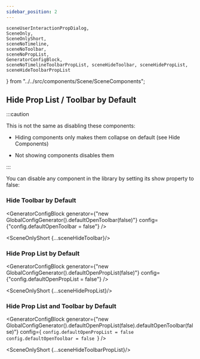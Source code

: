 ```yaml
---
sidebar_position: 2
---
```


    sceneUserInteractionPropDialog,
    SceneOnly,
    SceneOnlyShort,
    sceneNoTimeline,
    sceneNoToolbar,
    sceneNoPropList,
    GeneratorConfigBlock,
    sceneNoTimelineToolbarPropList, sceneHideToolbar, sceneHidePropList, sceneHideToolbarPropList
} from "../../src/components/Scene/SceneComponents";



## Hide Prop List / Toolbar by Default

:::caution

This is not the same as disabling these components:

* Hiding components only makes them collapse on default (see Hide Components)

* Not showing components disables them

:::

You can disable any component in the library by setting its show property to false:

### Hide Toolbar by Default

<GeneratorConfigBlock
    generator={"new GlobalConfigGenerator().defaultOpenToolbar(false)"}
    config={"config.defaultOpenToolbar = false"} />


<SceneOnlyShort {...sceneHideToolbar}/>

### Hide Prop List by Default

<GeneratorConfigBlock
    generator={"new GlobalConfigGenerator().defaultOpenPropList(false)"}
    config={"config.defaultOpenPropList = false"} />


<SceneOnlyShort {...sceneHidePropList}/>

### Hide Prop List and Toolbar by Default

<GeneratorConfigBlock
    generator={"new GlobalConfigGenerator().defaultOpenPropList(false).defaultOpenToolbar(false)"}
    config={
`config.defaultOpenPropList = false
config.defaultOpenToolbar = false
`} />


<SceneOnlyShort {...sceneHideToolbarPropList}/>